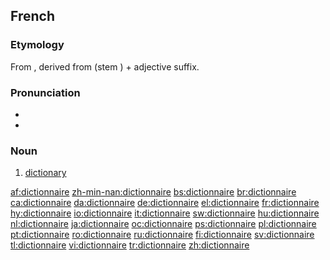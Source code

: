 ==French==

===Etymology===
From {{ML.|fr}} {{term|dictionarium}}, derived from {{term|dictio||saying, speaking}} (stem {{term||diction-}}) + {{term|-arium}} adjective suffix.

===Pronunciation===
*{{IPA|lang=fr|/dik.sjɔ.nɛʁ/}}
*{{SAMPA|/dik.sjO.nER/}}

===Noun===
{{fr-noun|m}}

# [[dictionary]]

[[af:dictionnaire]]
[[zh-min-nan:dictionnaire]]
[[bs:dictionnaire]]
[[br:dictionnaire]]
[[ca:dictionnaire]]
[[da:dictionnaire]]
[[de:dictionnaire]]
[[el:dictionnaire]]
[[fr:dictionnaire]]
[[hy:dictionnaire]]
[[io:dictionnaire]]
[[it:dictionnaire]]
[[sw:dictionnaire]]
[[hu:dictionnaire]]
[[nl:dictionnaire]]
[[ja:dictionnaire]]
[[oc:dictionnaire]]
[[ps:dictionnaire]]
[[pl:dictionnaire]]
[[pt:dictionnaire]]
[[ro:dictionnaire]]
[[ru:dictionnaire]]
[[fi:dictionnaire]]
[[sv:dictionnaire]]
[[tl:dictionnaire]]
[[vi:dictionnaire]]
[[tr:dictionnaire]]
[[zh:dictionnaire]]